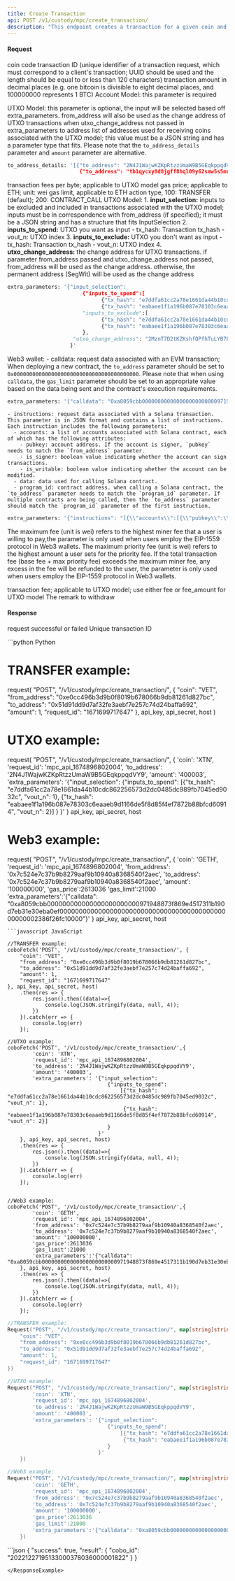 ```yaml
---
title: Create Transaction
api: POST /v1/custody/mpc/create_transaction/ 
description: "This endpoint creates a transaction for a given coin and request ID. The request must include the amount, from_address, and to_address. Optional parameters include fee, gas_price, gas_limit, max_fee, max_priority_fee, operation, and extra_parameters. The endpoint returns a JSON response with a 'cobo_id' field containing the ID of the created transaction."
---
```


#### Request
<ParamField body="coin" type="String" required>coin code</ParamField>
<ParamField body="request_id" type="String" required>transaction ID (unique identifier of a transaction request, which must correspond to a client's transaction; UUID should be used and the length should be equal to or less than 120 characters)</ParamField>
<ParamField body="amount" type="Int" required>transaction amount in decimal places (e.g. one bitcoin is divisible to eight decimal places, and 100000000 represents 1 BTC)</ParamField>
<ParamField body="from_address" type="String" >
Account Model: this parameter is required

UTXO Model: this parameter is optional, the input will be selected based off extra_parameters. from_address will also be used as the change address of UTXO transactions when utxo_change_address not passed in extra_parameters
</ParamField>
<ParamField body="to_address" type="String" >to address</ParamField>
<ParamField body="to_address_details" type="String" >
list of addresses used for receiving  coins associated with the UTXO model; this value must be a JSON string and has a parameter type that fits. Please note that the `to_address_details` parameter and `amount` parameter are alternative.
```python Sample
to_address_details: '[{"to_address": "2N4J1WajwKZKpRtzzUmaW9B5GEqkppqdVY9","amount": "547"},
                       {"to_address": "tb1qycxy8d8jgff8hql09y62smw5s5mrf3ryn2j9lk","amount": "548"}]'
```
</ParamField>

<ParamField body="fee" type="Float" >transaction fees per byte; applicable to UTXO model</ParamField>
<ParamField body="gas_price" type="Int" >gas price; applicable to ETH; unit: wei</ParamField>
<ParamField body="gas_limit" type="Int" >gas limit, applicable to ETH</ParamField>
<ParamField body="operation" type="Int" >
action type, 
100: TRANSFER (default);
200: CONTRACT_CALL
</ParamField>
<ParamField body="extra_parameters" type="String" >
UTXO Model:
    1. **input_selection:** inputs to be excluded and included in transactions associated with the UTXO model; inputs must be in correspondence with from_address (if specified); it must be a JSON string and has a structure that fits InputSelection
    2. **inputs_to_spend:** UTXO you want as input
        - tx_hash: Transaction tx_hash
        - vout_n: UTXO index
    3. **inputs_to_exclude:** UTXO you don't want as input
        - tx_hash: Transaction tx_hash
        - vout_n: UTXO index
    4. **utxo_change_address:** the change address for UTXO transactions. if parameter from_address passed and utxo_change_address not passed, from_address will be used as the change address. otherwise, the permanent address (SegWit) will be used as the change address
```python Sample
extra_parameters: '{"input_selection":
                        {"inputs_to_spend":[
                              {"tx_hash": "e7ddfa61cc2a78e1661da44b10cdc862256573d2dc0485dc989fb7045ed9032c", "vout_n": 1},
 			                  {"tx_hash": "eabaee1f1a196b087e78303c6eaaeb9d1166de5f8d85f4ef7872b88bfcd60914", "vout_n": 2}],
                        "inputs_to_exclude":[
 		                      {"tx_hash": "e7ddfa61cc2a78e1661da44b10cdc862256573d2dc0485dc989fb7045ed9032c", "vout_n": 3},
 			                  {"tx_hash": "eabaee1f1a196b087e78303c6eaaeb9d1166de5f8d85f4ef7872b88bfcd60914", "vout_n": 4}]
                        },
                     "utxo_change_address": "2MznT7D2tKZKshfQPfhTuLYB7Bw9TZqb17w"
 			        }'
```
Web3 wallet:
    - calldata: request data associated with an EVM transaction; When deploying a new contract, the `to_address` parameter should be set to `0x0000000000000000000000000000000000000000`. Please note that when using `calldata`, the `gas_limit` parameter should be set to an appropriate value based on the data being sent and the contract's execution requirements.
```python Sample
extra_parameters: '{"calldata": "0xa8059cbb000000000000000000000000971948873f869e4517311b190d7eb31e30eba0ef000000000000000000000000000000000000000000000000002386f26fc10000"}'
```
    - instructions: request data associated with a Solana transaction. This parameter is in JSON format and contains a list of instructions. Each instruction includes the following parameters:
      - accounts: a list of accounts associated with Solana contract, each of which has the following attributes:
        - pubkey: account address. If the account is signer, `pubkey` needs to match the `from_address` parameter.
        - is_signer: boolean value indicating whether the account can sign transactions.
        - is_writable: boolean value indicating whether the account can be modified.
      - data: data used for calling Solana contract.
      - program_id: contract address. when calling a Solana contract, the `to_address` parameter needs to match the `program_id` parameter. If multiple contracts are being called, then the `to_address` parameter should match the `program_id` parameter of the first instruction.
```python Sample
extra_parameters: '{"instructions": "[{\\"accounts\\":[{\\"pubkey\\":\\"E4MhQWiqCLER3fFZNf8LyQFpLWW3BRxtsR5eps3c3vNS\\",\\"is_signer\\":true,\\"is_writable\\":true}],\\"data\\":\\"Canary TX 4, slot: 219858117\\",\\"program_id\\":\\"MemoSq4gqABAXKb96qnH8TysNcWxMyWCqXgDLGmfcHr\\"}]"}'
```
</ParamField>
<ParamField body="max_fee" type="Int" >The maximum fee (unit is wei) refers to the highest miner fee that a user is willing to pay,the parameter is only used when users employ the EIP-1559 protocol in Web3 wallets. </ParamField>
<ParamField body="max_priority_fee" type="Int" >The maximum priority fee (unit is wei) refers to the highest amount a user sets for the priority fee. If the total transaction fee (base fee + max priority fee) exceeds the maximum miner fee, any excess in the fee will be refunded to the user, the parameter is only used when users employ the EIP-1559 protocol in Web3 wallets.</ParamField>

<ParamField body="fee_amount" type="Int" >transaction fee; applicable to UTXO model; use either fee or fee_amount for UTXO model</ParamField>
<ParamField query="remark" type="String">The remark to withdraw</ParamField>

#### Response
<ResponseField name="success" type="bool">request successful or failed</ResponseField>
   <ResponseField name="result" type="object">
      <Expandable title="object">
            <ResponseField name="cobo_id" type="String" >Unique transaction ID</ResponseField>
      </Expandable>
</ResponseField>


<RequestExample>
```python Python

# TRANSFER example:
request(
    "POST",
    "/v1/custody/mpc/create_transaction/",
    {
        "coin": "VET",
        "from_address": "0xe0cc496b3d9b0f8019b678066b9db81261d827bc",
        "to_address": "0x51d91dd9d7af32fe3aebf7e257c74d24baffa692",
        "amount": 1,
        "request_id": "1671699717647"
    },
    api_key, api_secret, host
)


# UTXO example:
request(
    "POST",
    "/v1/custody/mpc/create_transaction/",
    {
        'coin': 'XTN',
        'request_id': 'mpc_api_1674896802004',
        'to_address': '2N4J1WajwKZKpRtzzUmaW9B5GEqkppqdVY9',
        'amount': '400003',
        'extra_parameters': '{"input_selection":
                                {"inputs_to_spend":
                                    [{"tx_hash": "e7ddfa61cc2a78e1661da44b10cdc862256573d2dc0485dc989fb7045ed9032c", "vout_n": 1},
                                     {"tx_hash": "eabaee1f1a196b087e78303c6eaaeb9d1166de5f8d85f4ef7872b88bfcd60914", "vout_n": 2}]
                                }
                             }'
    }
    api_key, api_secret, host


# Web3 example:
request(
    "POST",
    "/v1/custody/mpc/create_transaction/",
    {
        'coin': 'GETH',
        'request_id': 'mpc_api_1674896802004',
        'from_address': '0x7c524e7c37b9b8279aaf9b10940a8368540f2aec',
        'to_address': '0x7c524e7c37b9b8279aaf9b10940a8368540f2aec',
        'amount': '100000000',
        'gas_price':2613036
        'gas_limit':21000
        'extra_parameters':'{"calldata": "0xa8059cbb000000000000000000000000971948873f869e4517311b190d7eb31e30eba0ef000000000000000000000000000000000000000000000000002386f26fc10000"}'
    }
    api_key, api_secret, host

```
```javascript JavaScript

//TRANSFER example:
coboFetch('POST', '/v1/custody/mpc/create_transaction/', {
    "coin": "VET",
    "from_address": "0xe0cc496b3d9b0f8019b678066b9db81261d827bc",
    "to_address": "0x51d91dd9d7af32fe3aebf7e257c74d24baffa692",
    "amount": 1,
    "request_id": "1671699717647"
}, api_key, api_secret, host)
    .then(res => {
        res.json().then((data)=>{
            console.log(JSON.stringify(data, null, 4));
        })
    }).catch(err => {
        console.log(err)
    });

//UTXO example:
coboFetch('POST', '/v1/custody/mpc/create_transaction/',{
        'coin': 'XTN',
        'request_id': 'mpc_api_1674896802004',
        'to_address': '2N4J1WajwKZKpRtzzUmaW9B5GEqkppqdVY9',
        'amount': '400003',
        'extra_parameters': '{"input_selection":
                                {"inputs_to_spend":
                                    [{"tx_hash": "e7ddfa61cc2a78e1661da44b10cdc862256573d2dc0485dc989fb7045ed9032c", "vout_n": 1},
                                     {"tx_hash": "eabaee1f1a196b087e78303c6eaaeb9d1166de5f8d85f4ef7872b88bfcd60914", "vout_n": 2}]
                                }
                             }'
    }, api_key, api_secret, host)
    .then(res => {
        res.json().then((data)=>{
            console.log(JSON.stringify(data, null, 4));
        })
    }).catch(err => {
        console.log(err)
    });


//Web3 example:
coboFetch('POST', '/v1/custody/mpc/create_transaction/',{
        'coin': 'GETH',
        'request_id': 'mpc_api_1674896802004',
        'from_address': '0x7c524e7c37b9b8279aaf9b10940a8368540f2aec',
        'to_address': '0x7c524e7c37b9b8279aaf9b10940a8368540f2aec',
        'amount': '100000000',
        'gas_price':2613036
        'gas_limit':21000
        'extra_parameters':'{"calldata": "0xa8059cbb000000000000000000000000971948873f869e4517311b190d7eb31e30eba0ef000000000000000000000000000000000000000000000000002386f26fc10000"}'
    }, api_key, api_secret, host)
    .then(res => {
        res.json().then((data)=>{
            console.log(JSON.stringify(data, null, 4));
        })
    }).catch(err => {
        console.log(err)
    });

```
```go Go
//TRANSFER example:
Request("POST", "/v1/custody/mpc/create_transaction/", map[string]string{
    "coin": "VET",
    "from_address": "0xe0cc496b3d9b0f8019b678066b9db81261d827bc",
    "to_address": "0x51d91dd9d7af32fe3aebf7e257c74d24baffa692",
    "amount": 1,
    "request_id": "1671699717647"
})

//UTXO example:
Request("POST", "/v1/custody/mpc/create_transaction/", map[string]string{
        'coin': 'XTN',
        'request_id': 'mpc_api_1674896802004',
        'to_address': '2N4J1WajwKZKpRtzzUmaW9B5GEqkppqdVY9',
        'amount': '400003',
        'extra_parameters': '{"input_selection":
                                {"inputs_to_spend":
                                    [{"tx_hash": "e7ddfa61cc2a78e1661da44b10cdc862256573d2dc0485dc989fb7045ed9032c", "vout_n": 1},
                                     {"tx_hash": "eabaee1f1a196b087e78303c6eaaeb9d1166de5f8d85f4ef7872b88bfcd60914", "vout_n": 2}]
                                }
                             }'
    })

//Web3 example:
Request("POST", "/v1/custody/mpc/create_transaction/", map[string]string{
        'coin': 'GETH',
        'request_id': 'mpc_api_1674896802004',
        'from_address': '0x7c524e7c37b9b8279aaf9b10940a8368540f2aec',
        'to_address': '0x7c524e7c37b9b8279aaf9b10940a8368540f2aec',
        'amount': '100000000',
        'gas_price':2613036
        'gas_limit':21000
        'extra_parameters':'{"calldata": "0xa8059cbb000000000000000000000000971948873f869e4517311b190d7eb31e30eba0ef000000000000000000000000000000000000000000000000002386f26fc10000"}'
    })
```
</RequestExample>

<ResponseExample>
```json
{
  "success": true,
  "result": {
    "cobo_id": "20221227195133000378036000001822"
  }
}

```
</ResponseExample>
